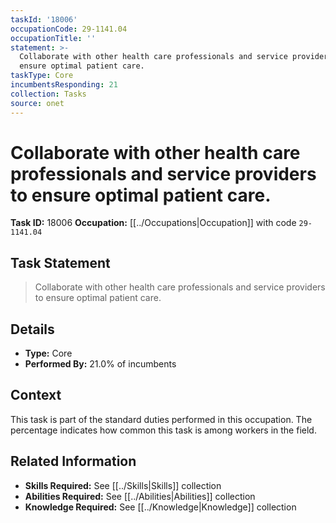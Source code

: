 ```yaml
---
taskId: '18006'
occupationCode: 29-1141.04
occupationTitle: ''
statement: >-
  Collaborate with other health care professionals and service providers to
  ensure optimal patient care.
taskType: Core
incumbentsResponding: 21
collection: Tasks
source: onet
---
```

# Collaborate with other health care professionals and service providers to ensure optimal patient care.

**Task ID:** 18006
**Occupation:** [[../Occupations|Occupation]] with code `29-1141.04`

## Task Statement

> Collaborate with other health care professionals and service providers to ensure optimal patient care.

## Details

- **Type:** Core
- **Performed By:** 21.0% of incumbents

## Context

This task is part of the standard duties performed in this occupation. The percentage indicates how common this task is among workers in the field.

## Related Information

- **Skills Required:** See [[../Skills|Skills]] collection
- **Abilities Required:** See [[../Abilities|Abilities]] collection
- **Knowledge Required:** See [[../Knowledge|Knowledge]] collection
